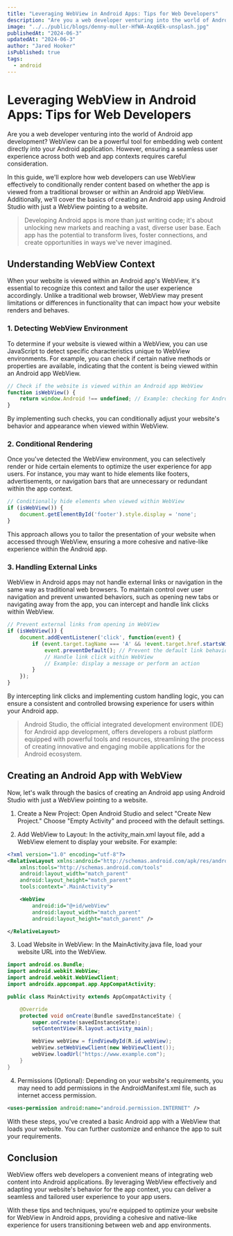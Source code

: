 ```yaml
---
title: "Leveraging WebView in Android Apps: Tips for Web Developers"
description: "Are you a web developer venturing into the world of Android app development? WebView can be a powerful tool for embedding web content directly into your Android application."
image: "../../public/blogs/denny-muller-HfWA-Axq6Ek-unsplash.jpg"
publishedAt: "2024-06-3"
updatedAt: "2024-06-3"
author: "Jared Hooker"
isPublished: true
tags: 
  - android
---
```


# Leveraging WebView in Android Apps: Tips for Web Developers

Are you a web developer venturing into the world of Android app development? WebView can be a powerful tool for embedding web content directly into your Android application. However, ensuring a seamless user experience across both web and app contexts requires careful consideration.

In this guide, we'll explore how web developers can use WebView effectively to conditionally render content based on whether the app is viewed from a traditional browser or within an Android app WebView. Additionally, we'll cover the basics of creating an Android app using Android Studio with just a WebView pointing to a website.

>Developing Android apps is more than just writing code; it's about unlocking new markets and reaching a vast, diverse user base. Each app has the potential to transform lives, foster connections, and create opportunities in ways we've never imagined.

## Understanding WebView Context

When your website is viewed within an Android app's WebView, it's essential to recognize this context and tailor the user experience accordingly. Unlike a traditional web browser, WebView may present limitations or differences in functionality that can impact how your website renders and behaves.

### 1. Detecting WebView Environment

To determine if your website is viewed within a WebView, you can use JavaScript to detect specific characteristics unique to WebView environments. For example, you can check if certain native methods or properties are available, indicating that the content is being viewed within an Android app WebView.

```javascript
// Check if the website is viewed within an Android app WebView
function isWebView() {
    return window.Android !== undefined; // Example: checking for Android native methods
}
```

By implementing such checks, you can conditionally adjust your website's behavior and appearance when viewed within WebView.

### 2. Conditional Rendering

Once you've detected the WebView environment, you can selectively render or hide certain elements to optimize the user experience for app users. For instance, you may want to hide elements like footers, advertisements, or navigation bars that are unnecessary or redundant within the app context.

```javascript
// Conditionally hide elements when viewed within WebView
if (isWebView()) {
    document.getElementById('footer').style.display = 'none';
}
```

This approach allows you to tailor the presentation of your website when accessed through WebView, ensuring a more cohesive and native-like experience within the Android app.

### 3. Handling External Links

WebView in Android apps may not handle external links or navigation in the same way as traditional web browsers. To maintain control over user navigation and prevent unwanted behaviors, such as opening new tabs or navigating away from the app, you can intercept and handle link clicks within WebView.

```javascript
// Prevent external links from opening in WebView
if (isWebView()) {
    document.addEventListener('click', function(event) {
        if (event.target.tagName === 'A' && !event.target.href.startsWith('your-app://')) {
            event.preventDefault(); // Prevent the default link behavior
            // Handle link click within WebView
            // Example: display a message or perform an action
        }
    });
}
```

By intercepting link clicks and implementing custom handling logic, you can ensure a consistent and controlled browsing experience for users within your Android app.

>Android Studio, the official integrated development environment (IDE) for Android app development, offers developers a robust platform equipped with powerful tools and resources, streamlining the process of creating innovative and engaging mobile applications for the Android ecosystem.

## Creating an Android App with WebView

Now, let's walk through the basics of creating an Android app using Android Studio with just a WebView pointing to a website.

1. Create a New Project: Open Android Studio and select "Create New Project." Choose "Empty Activity" and proceed with the default settings.

2. Add WebView to Layout: In the activity_main.xml layout file, add a WebView element to display your website. For example:

```xml
<?xml version="1.0" encoding="utf-8"?>
<RelativeLayout xmlns:android="http://schemas.android.com/apk/res/android"
    xmlns:tools="http://schemas.android.com/tools"
    android:layout_width="match_parent"
    android:layout_height="match_parent"
    tools:context=".MainActivity">

    <WebView
        android:id="@+id/webView"
        android:layout_width="match_parent"
        android:layout_height="match_parent" />

</RelativeLayout>
```

3. Load Website in WebView: In the MainActivity.java file, load your website URL into the WebView.

```java
import android.os.Bundle;
import android.webkit.WebView;
import android.webkit.WebViewClient;
import androidx.appcompat.app.AppCompatActivity;

public class MainActivity extends AppCompatActivity {

    @Override
    protected void onCreate(Bundle savedInstanceState) {
        super.onCreate(savedInstanceState);
        setContentView(R.layout.activity_main);

        WebView webView = findViewById(R.id.webView);
        webView.setWebViewClient(new WebViewClient());
        webView.loadUrl("https://www.example.com");
    }
}
```

4. Permissions (Optional): Depending on your website's requirements, you may need to add permissions in the AndroidManifest.xml file, such as internet access permission.

```xml
<uses-permission android:name="android.permission.INTERNET" />
```

With these steps, you've created a basic Android app with a WebView that loads your website. You can further customize and enhance the app to suit your requirements.

## Conclusion

WebView offers web developers a convenient means of integrating web content into Android applications. By leveraging WebView effectively and adapting your website's behavior for the app context, you can deliver a seamless and tailored user experience to your app users.

With these tips and techniques, you're equipped to optimize your website for WebView in Android apps, providing a cohesive and native-like experience for users transitioning between web and app environments.
